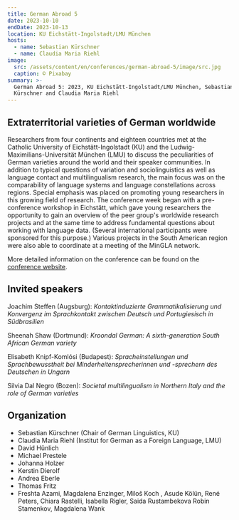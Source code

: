```yaml
---
title: German Abroad 5
date: 2023-10-10
endDate: 2023-10-13
location: KU Eichstätt-Ingolstadt/LMU München
hosts:
  - name: Sebastian Kürschner
  - name: Claudia Maria Riehl
image:
  src: /assets/content/en/conferences/german-abroad-5/image/src.jpg
  caption: © Pixabay
summary: >-
  German Abroad 5: 2023, KU Eichstätt-Ingolstadt/LMU München, Sebastian
  Kürschner and Claudia Maria Riehl
---
```

## Extraterritorial varieties of German worldwide

Researchers from four continents and eighteen countries met at the Catholic University of Eichstätt-Ingolstadt (KU) and the Ludwig-Maximilians-Universität München (LMU) to discuss the peculiarities of German varieties around the world and their speaker communities. In addition to typical questions of variation and sociolinguistics as well as language contact and multilingualism research, the main focus was on the comparability of language systems and language constellations across regions.  Special emphasis was placed on promoting young researchers in this growing field of research. The conference week began with a pre-conference workshop in Eichstätt, which gave young researchers the opportunity to gain an overview of the peer group's worldwide research projects and at the same time to address fundamental questions about working with language data. (Several international participants were sponsored for this purpose.) Various projects in the South American region were also able to coordinate at a meeting of the MinGLA network.

More detailed information on the conference can be found on the [conference website](https://www.ku.de/en/slf/germanistik/lehrstuehle-professuren/slf/germanistik/deutsche-sprachwissenschaft/tagungen-und-workshops/ga5-en).

## Invited speakers

Joachim Steffen (Augsburg): *Kontaktinduzierte Grammatikalisierung und Konvergenz im Sprachkontakt zwischen Deutsch und Portugiesisch in Südbrasilien*

Sheenah Shaw (Dortmund): *Kroondal German: A sixth-generation South African German variety*

Elisabeth Knipf-Komlósi (Budapest): *Spracheinstellungen und Sprachbewusstheit bei Minderheitensprecherinnen und -sprechern des Deutschen in Ungarn*

Silvia Dal Negro (Bozen): *Societal multilingualism in Northern Italy and the role of German varieties*

## Organization

* Sebastian Kürschner (Chair of German Linguistics, KU)
* Claudia Maria Riehl (Institut for German as a Foreign Language, LMU)
* David Hünlich
* Michael Prestele
* Johanna Holzer
* Kerstin Dierolf
* Andrea Eberle
* Thomas Fritz
* Freshta Azami, Magdalena Enzinger, Miloš Koch , Asude Kölün, René Peters, Chiara Rastelli, Isabella Rigler, Saida Rustambekova Robin Stamenkov, Magdalena Wank
